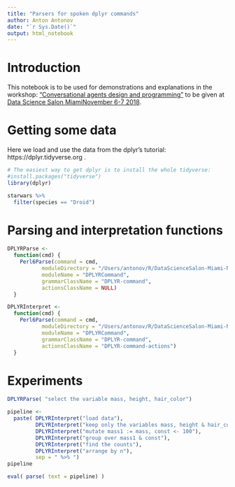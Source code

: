 ```yaml
---
title: "Parsers for spoken dplyr commands"
author: Anton Antonov
date: "`r Sys.Date()`"
output: html_notebook
---
```


# Introduction

This notebook is to be used for demonstrations and explanations in the workshop:
["Conversational agents design and programming"](https://github.com/antononcube/ConversationalAgents/tree/master/Projects/DataScienceSalon-Miami-Nov-2018-Workshop)
to be given at 
[Data Science Salon MiamiNovember 6-7 2018](https://datascience.salon/miami11-18/).

# Getting some data

Here we load and use the data from the dplyr's tutorial: https://dplyr.tidyverse.org .

```r
# The easiest way to get dplyr is to install the whole tidyverse:
#install.packages("tidyverse")
library(dplyr)

starwars %>% 
  filter(species == "Droid")
```

# Parsing and interpretation functions

```r
DPLYRParse <- 
  function(cmd) { 
    Perl6Parse(command = cmd, 
           moduleDirectory = "/Users/antonov/R/DataScienceSalon-Miami-Nov2018", 
           moduleName = "DPLYRCommand",
           grammarClassName = "DPLYR-command",
           actionsClassName = NULL)
  }
```

```r
DPLYRInterpret <- 
  function(cmd) { 
    Perl6Parse(command = cmd, 
           moduleDirectory = "/Users/antonov/R/DataScienceSalon-Miami-Nov2018", 
           moduleName = "DPLYRCommand",
           grammarClassName = "DPLYR-command",
           actionsClassName = "DPLYR-command-actions")
  }
```

# Experiments

```r
DPLYRParse( "select the variable mass, height, hair_color")
```

```r
pipeline <-
  paste( DPLYRInterpret("load data"), 
         DPLYRInterpret("keep only the variables mass, height & hair_color"),
         DPLYRInterpret("mutate mass1 := mass, const <- 100"),
         DPLYRInterpret("group over mass1 & const"),
         DPLYRInterpret("find the counts"),
         DPLYRInterpret("arrange by n"),
         sep = " %>% ")
pipeline
```

```r
eval( parse( text = pipeline) )
```

